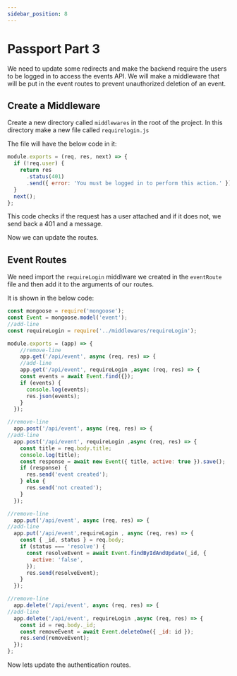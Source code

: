 ```yaml
---
sidebar_position: 8
---
```


# Passport Part 3

We need to update some redirects and make the backend require the users to be logged in to access the events API. We will make a middleware that will be put in the event routes to prevent unauthorized deletion of an event.

## Create a Middleware

Create a new directory called `middlewares` in the root of the project. In this directory make a new file called `requirelogin.js`

The file will have the below code in it:

```javascript title=middlewares/requireLogin.js showLineNumbers
module.exports = (req, res, next) => {
  if (!req.user) {
    return res
      .status(401)
      .send({ error: 'You must be logged in to perform this action.' });
  }
  next();
};
```

This code checks if the request has a user attached and if it does not, we send back a 401 and a message.

Now we can update the routes.

## Event Routes

We need import the `requireLogin` middlware we created in the `eventRoute` file and then add it to the arguments of our routes.

It is shown in the below code:

```javascript title=routes/eventRoutes.js showLineNumbers
const mongoose = require('mongoose');
const Event = mongoose.model('event');
//add-line
const requireLogin = require('../middlewares/requireLogin');

module.exports = (app) => {
    //remove-line
    app.get('/api/event', async (req, res) => {
    //add-line
    app.get('/api/event', requireLogin ,async (req, res) => {
    const events = await Event.find({});
    if (events) {
      console.log(events);
      res.json(events);
    }
  });

//remove-line
  app.post('/api/event', async (req, res) => {
//add-line
  app.post('/api/event', requireLogin ,async (req, res) => {
    const title = req.body.title;
    console.log(title);
    const response = await new Event({ title, active: true }).save();
    if (response) {
      res.send('event created');
    } else {
      res.send('not created');
    }
  });

//remove-line
  app.put('/api/event', async (req, res) => {
//add-line
  app.put('/api/event',requireLogin , async (req, res) => {
    const { _id, status } = req.body;
    if (status === 'resolve') {
      const resolveEvent = await Event.findByIdAndUpdate(_id, {
        active: 'false',
      });
      res.send(resolveEvent);
    }
  });

//remove-line
  app.delete('/api/event', async (req, res) => {
//add-line
  app.delete('/api/event', requireLogin ,async (req, res) => {
    const id = req.body._id;
    const removeEvent = await Event.deleteOne({ _id: id });
    res.send(removeEvent);
  });
};
```

Now lets update the authentication routes.
